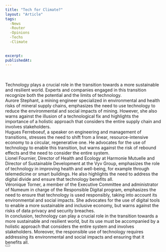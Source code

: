 ```yaml
---
title: "Tech for Climate?"
layout: "Article"
tags:
  -News
  -Router
  -Opinions
  -Techs
  -Climate
  
  
excerpt:
publishedAt:
---
```


<br/>

<Youtube id= "FNvT-0f_11Q"/>
<br/>
Technology plays a crucial role in the transition towards a more sustainable and resilient world. Experts and companies engaged in this transition recognize both the potential and the limits of technology.
<br/>
Aurore Stephant, a mining engineer specialized in environmental and health risks of mineral supply chains, emphasizes the need to use technology to reduce the environmental and social impacts of mining. 
However, she also warns against the illusion of a technological fix and highlights the importance of a holistic approach that considers the entire supply chain and involves stakeholders.
<br/>
Hugues Ferreboeuf, a speaker on engineering and management of transitions, stresses the need to shift from a linear, resource-intensive economy to a circular, regenerative one. 
He advocates for the use of technology to enable this transition, but warns against the risk of rebound effects and the need to consider the entire system.
<br/>
Lionel Fournier, Director of Health and Ecology at Harmonie Mutuelle and Director of Sustainable Development at the Vyv Group, emphasizes the role of technology in improving health and well-being, for example through telemedicine or smart buildings. 
He also highlights the need to address the digital divide and ensure that technology benefits all.
<br/>
Véronique Torner, a member of the Executive Committee and administrator of Numeum in charge of the Responsible Digital program, emphasizes the need to ensure that technology is used responsibly, taking into account its environmental and social impacts. 
She advocates for the use of digital tools to enable a more sustainable and inclusive economy, but warns against the risks of data privacy and security breaches.
<br/>
In conclusion, technology can play a crucial role in the transition towards a more sustainable and resilient world, but its use must be accompanied by a holistic approach that considers the entire system and involves stakeholders. 
Moreover, the responsible use of technology requires addressing its environmental and social impacts and ensuring that it benefits all.
<br/>
<Button
  address="https://www.youtube.com/watch?v=FNvT-0f_11Q"
  text="Youtube"
/>